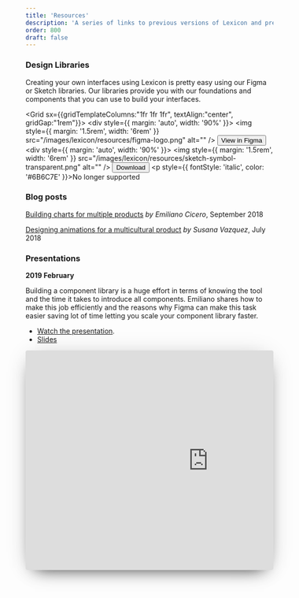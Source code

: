 ```yaml
---
title: 'Resources'
description: 'A series of links to previous versions of Lexicon and presentations done related to this design language.'
order: 800
draft: false
---
```



### Design Libraries

Creating your own interfaces using Lexicon is pretty easy using our Figma or Sketch libraries. Our libraries provide you with our foundations and components that you can use to build your interfaces.

<Grid sx={{gridTemplateColumns:"1fr 1fr 1fr", textAlign:"center", gridGap:"1rem"}}>
	<Box>
		<div style={{ margin: 'auto', width: '90%' }}>
			<img
				style={{ margin: '1.5rem', width: '6rem' }}
				src="/images/lexicon/resources/figma-logo.png"
				alt=""
			/>
			<Link to="https://www.figma.com/file/fvvqKW4bIPIUfWqrtLAjD4/lexicon-dsl">
				<Button>View in Figma</Button>
			</Link>
		</div>
	</Box>
	<Box>
		<div style={{ margin: 'auto', width: '90%' }}>
			<img
				style={{ margin: '1.5rem', width: '6rem' }}
				src="/images/lexicon/resources/sketch-symbol-transparent.png"
				alt=""
			/>
			<Link to="https://drive.google.com/file/d/1HfMYCIK9GE4htG6aTaRJ3NE5pJY7aB3k/view?usp=sharing">
				<Button>Download</Button>
			</Link>
			<p style={{ fontStyle: 'italic', color: '#6B6C7E' }}>No longer supported</p>
		</div>
	</Box>
</Grid>

### Blog posts

[Building charts for multiple products](https://medium.com/liferaydesign/building-charts-for-multiple-products-bb399ef1a71e) _by Emiliano Cicero_, September 2018

[Designing animations for a multicultural product](https://medium.com/liferaydesign/designing-for-a-multicultural-product-9564bc657cb5) _by Susana Vazquez_, July 2018

### Presentations

**2019 February**

Building a component library is a huge effort in terms of knowing the tool and the time it takes to introduce all components. Emiliano shares how to make this job efficiently and the reasons why Figma can make this task easier saving lot of time letting you scale your component library faster.

-   [Watch the presentation](https://www.youtube.com/watch?v=lNJxO1ibNrM).
-   [Slides](https://docs.google.com/presentation/d/1dJTeHkSPzc7hVvoKB0ZRaWd3i11YLJq7IZ0ADHHvfzc/edit?usp=sharing)

<div style="height: 446px; margin-bottom: 2rem; overflow: hidden; margin-left: 0px; max-width: 816px; width: 100%; box-shadow: 0 0.2rem 3rem -1rem rgba(0, 0, 0, 0.3), 0 1rem 2rem -1.25rem rgba(0, 0, 0, 0.8); border-radius: 4px;">
	<iframe
		src="https://docs.google.com/presentation/d/1dJTeHkSPzc7hVvoKB0ZRaWd3i11YLJq7IZ0ADHHvfzc/embed?start=false&loop=false&delayms=3000"
		frameborder="0"
		width="742"
		height="447"
	/>
</div>

**2018 November**

Liferay DXP UX achievements for 7.1, adding the short term improvements we expect to have in Liferay DXP 7.2. Moreover, the lines of work Liferay DXP is working in termns of UX for the mid/long term future and how Lexicon helps on all this trip.

<Link to="https://speakerdeck.com/victorvalle/liferay-dxp-ux-evolution-7d102f41-5803-41f5-ac2e-1da01da4f1a7">
	See presentation
</Link>

**2018 January**

Principles, grid, distances... are important elements to know how to craft inferfaces using Lexicon. [This slide deck](https://docs.google.com/presentation/d/10XRK4BUlaYwynL40mNGrrNC1SxkVtHxR-wA-RwOJmRg/edit?usp=sharing) will help you to understand how to build your own components and how to use the most common templates.

<div style="height: 446px; margin-bottom: 2rem; overflow: hidden; margin-left: 0px; max-width: 816px; width: 100%; box-shadow: 0 0.2rem 3rem -1rem rgba(0, 0, 0, 0.3), 0 1rem 2rem -1.25rem rgba(0, 0, 0, 0.8); border-radius: 4px;">
	<iframe
		src="https://docs.google.com/presentation/d/e/2PACX-1vSfh3xT-ogqij9lmxzJ3n1BmmweFu9XSYahZATIbt7R6jZpqrXEp3iGNSkGwIbGsXKDLGe9d5zs6PnH/embed?start=false&loop=false&delayms=3000"
		frameborder="0"
		width="742"
		height="447"
	/>
</div>

**2017 October**

[Lexicon Evolution](https://speakerdeck.com/victorvalle/lexicon-update-2017) was presented in DEVCON, LNAS and LRESP in October 2017. This presentation shows the news and updates, and lines of work of our design system.

<div style="height: 446px; margin-bottom: 2rem; overflow: hidden; margin-left: 0px; max-width: 816px; width: 100%; box-shadow: 0 0.2rem 3rem -1rem rgba(0, 0, 0, 0.3), 0 1rem 2rem -1.25rem rgba(0, 0, 0, 0.8); border-radius: 4px;">
	<iframe
		src="//speakerdeck.com/player/2e287bdf09a44bb78231e707a84a26a5"
		frameborder="0"
		width="742"
		height="447"
	/>
</div>

### Previous Lexicon Versions

[Lexicon Version 1.0](../../lexicon-1)
